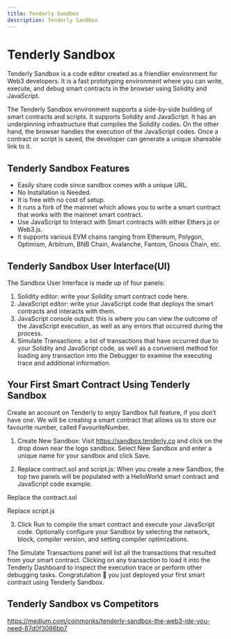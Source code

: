 ```yaml
---
title: Tenderly Sandbox
description: Tenderly Sandbox
---
```


# Tenderly Sandbox

Tenderly Sandbox is a code editor created as a friendlier environment for 
Web3 developers. It is a fast prototyping environment where you can write, 
execute, and debug smart contracts in the browser using Solidity and 
JavaScript.

The Tenderly Sandbox environment supports a side-by-side building of 
smart contracts and scripts. It supports Solidity and JavaScript. 
It has an underpinning infrastructure that compiles the Solidity codes. 
On the other hand, the browser handles the execution of the JavaScript 
codes. Once a contract or script is saved, the developer can generate a 
unique shareable link to it.

## Tenderly Sandbox Features
- Easily share code since sandbox comes with a unique URL.
- No Installation is Needed.
- It is free with no cost of setup.
- It runs a fork of the mainnet which allows you to write a smart contract 
that works with the mainnet smart contract.
- Use JavaScript to Interact with Smart contracts with either Ethers.js or 
Web3.js.
- It supports various EVM chains ranging from Ethereum, Polygon, Optimism, 
Arbitrum, BNB Chain, Avalanche, Fantom, Gnosis Chain, etc.

## Tenderly Sandbox User Interface(UI)
The Sandbox User Interface is made up of four panels:

1. Solidity editor: write your Solidity smart contract code here.
2. JavaScript editor: write your JavaScript code that deploys the smart 
contracts and interacts with them.
3. JavaScript console output: this is where you can view the outcome of the 
JavaScript execution, as well as any errors that occurred during the process.
4. Simulate Transactions: a list of transactions that have occurred due 
to your Solidity and JavaScript code, as well as a convenient method for 
loading any transaction into the Debugger to examine the executing trace 
and additional information.

## Your First Smart Contract Using Tenderly Sandbox
Create an account on Tenderly to enjoy Sandbox full feature, if you don’t 
have one. We will be creating a smart contract that allows us to store our 
favourite number, called FavouriteNumber.
1. Create New Sandbox: Visit https://sandbox.tenderly.co and click on the 
drop down near the logo sandbox. Select New Sandbox and enter a unique name 
for your sandbox and click Save.

2. Replace contract.sol and script.js: When you create a new Sandbox, 
the top two panels will be populated with a HelloWorld smart contract and 
JavaScript code example.

Replace the contract.sol

Replace script.js

3. Click Run to compile the smart contract and execute your JavaScript code. 
Optionally configure your Sandbox by selecting the network, block, 
compiler version, and setting compiler optimizations.

The Simulate Transactions panel will list all the transactions that 
resulted from your smart contract. Clicking on any transaction to load it 
into the Tenderly Dashboard to inspect the execution trace or perform 
other debugging tasks.
Congratulation 🙌 you just deployed your first smart contract using 
Tenderly Sandbox.

## Tenderly Sandbox vs Competitors


https://medium.com/coinmonks/tenderly-sandbox-the-web3-ide-you-need-87d0f3086bb7